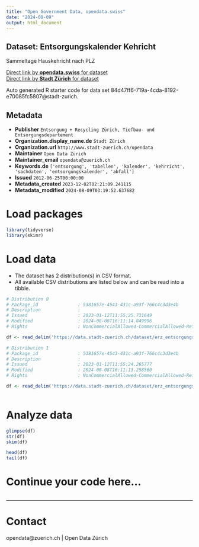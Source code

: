 ```yaml
---
title: "Open Government Data, opendata.swiss"
date: "2024-08-09"
output: html_document
---
```


## Dataset: Entsorgungskalender Kehricht

Sammeltage Hauskehricht nach PLZ

[Direct link by **opendata.swiss** for dataset](https://opendata.swiss/de/dataset/entsorgungskalender-kehricht2)<br>
[Direct link by **Stadt Zürich** for dataset](https://data.stadt-zuerich.ch/dataset/erz_entsorgungskalender_kehricht)

Auto generated R starter code for data set 84d47ff6-719a-4cda-8192-e70085fc5807@stadt-zurich.

## Metadata

- **Publisher** `Entsorgung + Recycling Zürich, Tiefbau- und Entsorgungsdepartement`
- **Organization.display_name.de** `Stadt Zürich`
- **Organization.url** `http://www.stadt-zuerich.ch/opendata`
- **Maintainer** `Open Data Zürich`
- **Maintainer_email** `opendata@zuerich.ch`
- **Keywords.de** `['entsorgung', 'tabellen', 'kalender', 'kehrricht', 'sachdaten', 'entsorgungskalender', 'abfall']`
- **Issued** `2012-06-25T00:00:00`
- **Metadata_created** `2023-12-02T02:21:09.241115`
- **Metadata_modified** `2024-08-09T03:19:52.637682`


# Load packages

```r

library(tidyverse)
library(skimr)

```

# Load data

-   The dataset has 2 distribution(s) in CSV format.
-   All available CSV distributions are listed below and can be read into a tibble.

```r

# Distribution 0
# Package_id               : 5381657e-4543-431c-a93f-766c4c3d3e4b
# Description              : 
# Issued                   : 2023-01-12T11:55:25.731649
# Modified                 : 2024-08-08T16:11:14.849996
# Rights                   : NonCommercialAllowed-CommercialAllowed-ReferenceNotRequired

df <- read_delim('https://data.stadt-zuerich.ch/dataset/erz_entsorgungskalender_kehricht/download/entsorgungskalender_kehricht_2024.csv')

# Distribution 1
# Package_id               : 5381657e-4543-431c-a93f-766c4c3d3e4b
# Description              : 
# Issued                   : 2023-01-12T11:55:24.265777
# Modified                 : 2024-08-08T16:11:13.258560
# Rights                   : NonCommercialAllowed-CommercialAllowed-ReferenceNotRequired

df <- read_delim('https://data.stadt-zuerich.ch/dataset/erz_entsorgungskalender_kehricht/download/entsorgungskalender_kehricht_2023.csv')



```

# Analyze data

```r

glimpse(df)
str(df)
skim(df)

head(df)
tail(df)

```

# Continue your code here...

```r

```

------------------------------------------------------------------------

# Contact

opendata@zuerich.ch | Open Data Zürich
